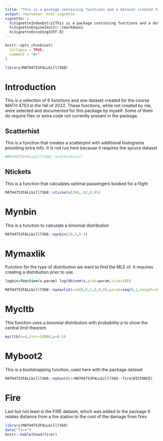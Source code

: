 ```yaml
---
title: "This is a package containing functions and a dataset created for the course MATH 4754"
output: rmarkdown::html_vignette
vignette: >
  %\VignetteIndexEntry{This is a package containing functions and a dataset created for the course MATH 4754}
  %\VignetteEngine{knitr::rmarkdown}
  %\VignetteEncoding{UTF-8}
---
```


```r
knitr::opts_chunk$set(
  collapse = TRUE,
  comment = "#>"
)
```

```r
library(MATH4753FALLbill7368)
```

# Introduction

This is a selection of 6 functions and one dataset created for the course MATH 4753 in the fall of 2022. These functions, while not created by me, were selected and documented for this package by myself. Some of them do require files or extra code not currently present in the package. 


## Scatterhist

This is a function that creates a scatterplot with additional histograms providing extra info. It is not run here because it requires the spruce dataset 
```r
#MATH4753FALLbill7368::scatterhist()
```

## Ntickets

This is a function that calculates optimal passengers booked for a flight

```r
MATH4753FALLbill7368::ntickets(200,.02,0.95)
```

# Mynbin 

This is a function to calculate a binomial distribution

```r
MATH4753FALLbill7368::mynbin(10,3,0.4)
```
# Mymaxlik
Function for the type of distribution we want to find the MLE of. It requires creating a distribution prior to use.
```r
logbin=function(x,param) log(dbinom(x,prob=param,size=10))

MATH4753FALLbill7368::mymaxlik(x=c(9,9,1,9,9,9),param=seq(0,1,length=1000),lfun=logbin,xlab=expression(pi),main="Binomial",cex.main=2)
```

# Mycltb

This function uses a binomial distribution with probability p to show the central limit theorem
```r
mycltb(n=4,iter=10000,p=0.5)
```

# Myboot2

This is a bootstrapping function, used here with the package dataset

```r
MATH4753FALLbill7368::myboot2(x=MATH4753FALLbill7368::fire$DISTANCE)
```
# Fire

Last but not least is the FIRE dataset, which was added to the package
It relates distance from a fire station to the cost of the damage from fires


```r
library(MATH4753FALLbill7368)
data("fire")
knitr::kable(head(fire))
```


